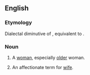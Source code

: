 ==English==

===Etymology===
Dialectal diminutive of {{term|wife||woman|lang=en}}, equivalent to {{suffix|wife|ie|lang=en}}.

===Noun===
{{en-noun}}

# {{context|Geordie|derogatory}} A [[woman]], especially [[old]]er woman.
# {{context|US|informal}} An affectionate term for [[wife]].